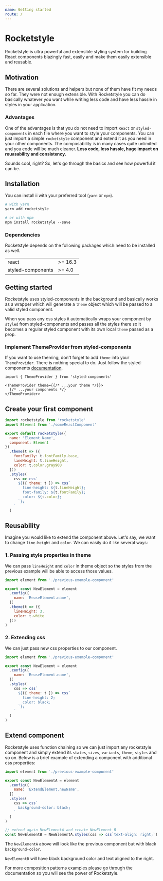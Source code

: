 ```yaml
---
name: Getting started
route: /
---
```


# Rocketstyle

Rocketstyle is ultra powerful and extensible styling system for building
React components blazingly fast, easily and make them easily extensible
and reusable.

## Motivation

There are several solutions and helpers but none of them have fit my
needs so far. They were not enough extensible. With Rocketstyle
you can do basically whatever you want while writing less code
and have less hassle in styles in your application.

### Advantages

One of the advantages is that you do not need to import `React` or
`styled-components` in each file where you want to style your
components. You can just import a simple `rocketstyle` component
and extend it as you need in your other components. The composability
is in many cases quite unlimited and you code will be much cleaner.
**Less code, less hassle, huge impact on reuasability and consistency.**

Sounds cool, right? So, let's go through the basics and see how powerful
it can be.

## Installation

You can install ii with your preferred tool (`yarn` or `npm`).

```powershell
# with yarn
yarn add rocketstyle

# or with npm
npm install rocketstyle --save
```

### Dependencies

Rocketstyle depends on the following packages which need to be installed as well.

|                   |         |
| ----------------- | ------- |
| react             | >= 16.3 |
| styled-components | >= 4.0  |

## Getting started

Rocketstyle uses styled-components in the background and basically works
as a wrapper which will generate a `theme` object which will be passed
to a valid styled component.

When you pass any css styles it automatically wraps your component by `styled`
from styled-components and passes all the styles there so it becomes
a regular styled component with its own local `theme` passed as a prop.

### Implement ThemeProvider from styled-components

If you want to use theming, don't forget to add `theme` into your
`ThemeProvider`. There is nothing special to do. Just follow
the styled-components [documentation](https://www.styled-components.com/docs/advanced#theming).

```
import { ThemeProvider } from 'styled-components'

<ThemeProvider theme={{/* ...your theme */}}>
  {/* ...your components */}
</ThemeProvider>
```

## Create your first component

```jsx
import rocketstyle from 'rocketstyle'
import Element from './someReactComponent'

export default rocketstyle({
  name: 'Element.Name',
  component: Element
})
  .theme(t => ({
    fontFamily: t.fontFamily.base,
    lineHeight: t.lineHeight,
    color: t.color.gray900
  }))
  .styles(
    css => css`
      ${({ theme: t }) => css`
        line-height: ${t.lineHeight};
        font-family: ${t.fontFamily};
        color: ${t.color};
      `};
    `
  )
```

## Reusability

Imagine you would like to extend the component above. Let's say,
we want to change `line-height` and `color`. We can easily do it
like several ways:

### 1. Passing style properties in theme

We can pass `lineHeight` and `color` in theme object so the styles from
the previous example will be able to access those values.

```jsx
import element from './previous-example-component'

export const NewElement = element
  .config({
    name: 'ReuseElement.name',
  })
  .theme(t => ({
    lineHeight: 3,
    color: t.white
  }))
)
```

### 2. Extending css

We can just pass new css properties to our component.

```jsx
import element from './previous-example-component'

export const NewElement = element
  .config({
    name: 'ReuseElement.name',
  })
  .styles(
    css => css`
      ${({ theme: t }) => css`
        line-height: 2;
        color: black;
      `};
    `
  )
)
```

## Extend component

Rocketstyle uses function chaining so we can just import any rocketstyle
component and simply extend its `states`, `sizes`, `variants`, `theme`,
`styles` and so on. Below is a brief example of extending a component with
additional css properties:

```jsx
import element from './previous-example-component'

export const NewElementA = element
  .config({
    name: 'ExtendElement.newName',
  })
  .styles(
    css => css`
      background-color: black;
    `
  )
)

// extend again NewElementA and create NewElement B
const NewElementB = NewElementA.styles(css => css`text-align: right;`)
```

The `NewElementA` above will look like the previous component but with
black `background-color`.

`NewElementB` will have black background color and text aligned to
the right.

For more composition patterns examples please go through
the documentation so you will see the power of Rocketstyle.
